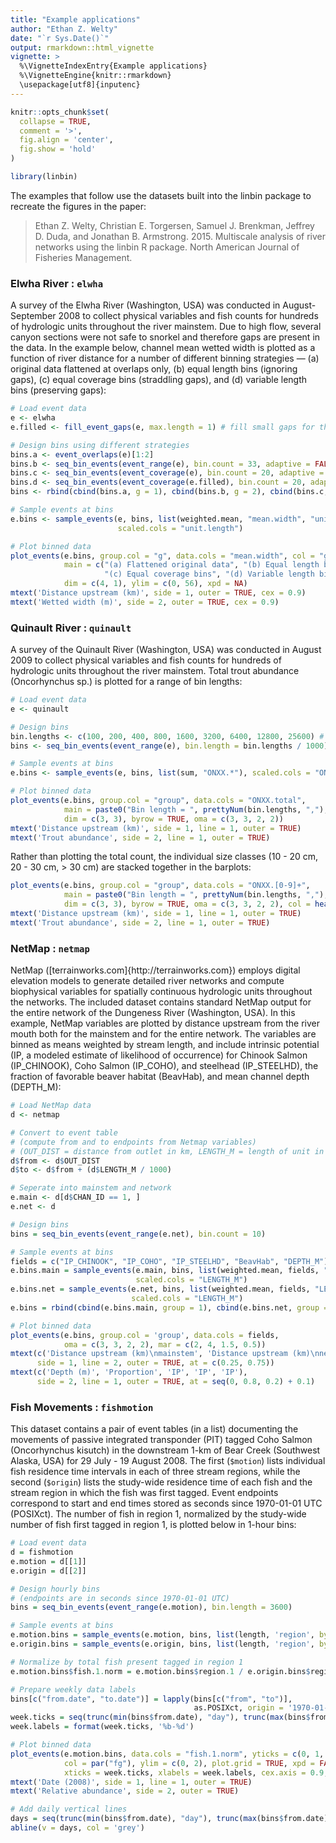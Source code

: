 ```yaml
---
title: "Example applications"
author: "Ethan Z. Welty"
date: "`r Sys.Date()`"
output: rmarkdown::html_vignette
vignette: >
  %\VignetteIndexEntry{Example applications}
  %\VignetteEngine{knitr::rmarkdown}
  \usepackage[utf8]{inputenc}
---
```


```r
knitr::opts_chunk$set(
  collapse = TRUE, 
  comment = '>',
  fig.align = 'center',
  fig.show = 'hold'
)
```

```r
library(linbin)
```

The examples that follow use the datasets built into the linbin package to recreate the figures in the paper:

> Ethan Z. Welty, Christian E. Torgersen, Samuel J. Brenkman, Jeffrey D. Duda, and Jonathan B. Armstrong. 2015. Multiscale analysis of river networks using the linbin R package. North American Journal of Fisheries Management.
  
### Elwha River : `elwha`

A survey of the Elwha River (Washington, USA) was conducted in August-September 2008 to collect physical variables and fish counts for hundreds of hydrologic units throughout the river mainstem. Due to high flow, several canyon sections were not safe to snorkel and therefore gaps are present in the data. In the example below, channel mean wetted width is plotted as a function of river distance for a number of different binning strategies — (a) original data flattened at overlaps only, (b) equal length bins (ignoring gaps), (c) equal coverage bins (straddling gaps), and (d) variable length bins (preserving gaps):

```r
# Load event data
e <- elwha
e.filled <- fill_event_gaps(e, max.length = 1) # fill small gaps for the variable length bins (d)

# Design bins using different strategies
bins.a <- event_overlaps(e)[1:2]
bins.b <- seq_bin_events(event_range(e), bin.count = 33, adaptive = FALSE)
bins.c <- seq_bin_events(event_coverage(e), bin.count = 20, adaptive = FALSE)
bins.d <- seq_bin_events(event_coverage(e.filled), bin.count = 20, adaptive = TRUE)
bins <- rbind(cbind(bins.a, g = 1), cbind(bins.b, g = 2), cbind(bins.c, g = 3), cbind(bins.d, g = 4))

# Sample events at bins
e.bins <- sample_events(e, bins, list(weighted.mean, "mean.width", "unit.length"), 
                        scaled.cols = "unit.length")

# Plot binned data
plot_events(e.bins, group.col = "g", data.cols = "mean.width", col = "grey", border = "#666666", 
            main = c("(a) Flattened original data", "(b) Equal length bins", 
                     "(c) Equal coverage bins", "(d) Variable length bins"),
            dim = c(4, 1), ylim = c(0, 56), xpd = NA)
mtext('Distance upstream (km)', side = 1, outer = TRUE, cex = 0.9)
mtext('Wetted width (m)', side = 2, outer = TRUE, cex = 0.9)
```

### Quinault River : `quinault`

A survey of the Quinault River (Washington, USA) was conducted in August 2009 to collect physical variables and fish counts for hundreds of hydrologic units throughout the river mainstem. Total trout abundance (Oncorhynchus sp.) is plotted for a range of bin lengths:

```r
# Load event data
e <- quinault

# Design bins
bin.lengths <- c(100, 200, 400, 800, 1600, 3200, 6400, 12800, 25600) # m
bins <- seq_bin_events(event_range(e), bin.length = bin.lengths / 1000) # km

# Sample events at bins
e.bins <- sample_events(e, bins, list(sum, "ONXX.*"), scaled.cols = "ONXX.*")

# Plot binned data
plot_events(e.bins, group.col = "group", data.cols = "ONXX.total", 
            main = paste0("Bin length = ", prettyNum(bin.lengths, ","), " m"), 
            dim = c(3, 3), byrow = TRUE, oma = c(3, 3, 2, 2))
mtext('Distance upstream (km)', side = 1, line = 1, outer = TRUE)
mtext('Trout abundance', side = 2, line = 1, outer = TRUE)
```

Rather than plotting the total count, the individual size classes (10 - 20 cm, 20 - 30 cm, > 30 cm) are stacked together in the barplots:

```r
plot_events(e.bins, group.col = "group", data.cols = "ONXX.[0-9]+", 
            main = paste0("Bin length = ", prettyNum(bin.lengths, ","), " m"), 
            dim = c(3, 3), byrow = TRUE, oma = c(3, 3, 2, 2), col = heat.colors(3), border = NA)
mtext('Distance upstream (km)', side = 1, line = 1, outer = TRUE)
mtext('Trout abundance', side = 2, line = 1, outer = TRUE)
```

### NetMap : `netmap`

NetMap ([terrainworks.com]{http://terrainworks.com}) employs digital elevation models to generate detailed river networks and compute biophysical variables for spatially continuous hydrologic units throughout the networks. The included dataset contains standard NetMap output for the entire network of the Dungeness River (Washington, USA). In this example, NetMap variables are plotted by distance upstream from the river mouth both for the mainstem and for the entire network. The variables are binned as means weighted by stream length, and include intrinsic potential (IP, a modeled estimate of likelihood of occurrence) for Chinook Salmon (IP\_CHINOOK), Coho Salmon (IP\_COHO), and steelhead (IP\_STEELHD), the fraction of favorable beaver habitat (BeavHab), and mean channel depth (DEPTH\_M):

```r
# Load NetMap data
d <- netmap

# Convert to event table
# (compute from and to endpoints from Netmap variables)
# (OUT_DIST = distance from outlet in km, LENGTH_M = length of unit in m)
d$from <- d$OUT_DIST
d$to <- d$from + (d$LENGTH_M / 1000)

# Seperate into mainstem and network
e.main <- d[d$CHAN_ID == 1, ]
e.net <- d

# Design bins
bins = seq_bin_events(event_range(e.net), bin.count = 10)

# Sample events at bins
fields = c("IP_CHINOOK", "IP_COHO", "IP_STEELHD", "BeavHab", "DEPTH_M")
e.bins.main = sample_events(e.main, bins, list(weighted.mean, fields, "LENGTH_M"), 
                            scaled.cols = "LENGTH_M")
e.bins.net = sample_events(e.net, bins, list(weighted.mean, fields, "LENGTH_M"), 
                           scaled.cols = "LENGTH_M")
e.bins = rbind(cbind(e.bins.main, group = 1), cbind(e.bins.net, group = 2))

# Plot binned data
plot_events(e.bins, group.col = 'group', data.cols = fields, 
            oma = c(3, 3, 2, 2), mar = c(2, 4, 1.5, 0.5))
mtext(c('Distance upstream (km)\nmainstem', 'Distance upstream (km)\nnetwork'), 
      side = 1, line = 2, outer = TRUE, at = c(0.25, 0.75))
mtext(c('Depth (m)', 'Proportion', 'IP', 'IP', 'IP'), 
      side = 2, line = 1, outer = TRUE, at = seq(0, 0.8, 0.2) + 0.1)
```

### Fish Movements : `fishmotion`

This dataset contains a pair of event tables (in a list) documenting the movements of passive integrated transponder (PIT) tagged Coho Salmon (Oncorhynchus kisutch) in the downstream 1-km of Bear Creek (Southwest Alaska, USA) for 29 July - 19 August 2008. The first (`$motion`) lists individual fish residence time intervals in each of three stream regions, while the second (`$origin`) lists the study-wide residence time of each fish and the stream region in which the fish was first tagged. Event endpoints correspond to start and end times stored as seconds since 1970-01-01 UTC (POSIXct). The number of fish in region 1, normalized by the study-wide number of fish first tagged in region 1, is plotted below in 1-hour bins: 

```r
# Load event data
d = fishmotion
e.motion = d[[1]]
e.origin = d[[2]]

# Design hourly bins
# (endpoints are in seconds since 1970-01-01 UTC)
bins = seq_bin_events(event_range(e.motion), bin.length = 3600)

# Sample events at bins
e.motion.bins = sample_events(e.motion, bins, list(length, 'region', by = 'region'))
e.origin.bins = sample_events(e.origin, bins, list(length, 'region', by = 'region'))

# Normalize by total fish present tagged in region 1
e.motion.bins$fish.1.norm = e.motion.bins$region.1 / e.origin.bins$region.1

# Prepare weekly data labels
bins[c("from.date", "to.date")] = lapply(bins[c("from", "to")], 
                                         as.POSIXct, origin = '1970-01-01', tz = "US/Alaska")
week.ticks = seq(trunc(min(bins$from.date), "day"), trunc(max(bins$from.date), "day"), by = "week")
week.labels = format(week.ticks, '%b-%d')

# Plot binned data
plot_events(e.motion.bins, data.cols = "fish.1.norm", yticks = c(0, 1, 2), 
            col = par("fg"), ylim = c(0, 2), plot.grid = TRUE, xpd = FALSE, main = '',
            xticks = week.ticks, xlabels = week.labels, cex.axis = 0.9, oma = c(3, 2, 1, 2))
mtext('Date (2008)', side = 1, line = 1, outer = TRUE)
mtext('Relative abundance', side = 2, outer = TRUE)

# Add daily vertical lines
days = seq(trunc(min(bins$from.date), "day"), trunc(max(bins$from.date), "day"), by = "day")
abline(v = days, col = 'grey')
```